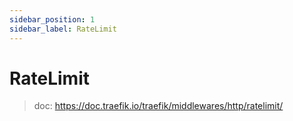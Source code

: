 ---
sidebar_position: 1
sidebar_label: RateLimit
---

# RateLimit

> doc: https://doc.traefik.io/traefik/middlewares/http/ratelimit/

